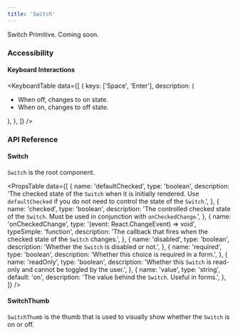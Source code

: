 ```yaml
---
title: 'Switch'
---
```


Switch Primitive. Coming soon.

### Accessibility

#### Keyboard Interactions

<KeyboardTable
  data={[
    {
      keys: ['Space', 'Enter'],
      description: (
        <ul>
          <li>When off, changes to on state.</li>
          <li>When on, changes to off state.</li>
        </ul>
      ),
    },
  ]}
/>

### API Reference

#### Switch

`Switch` is the root component.

<PropsTable
  data={[
    {
      name: 'defaultChecked',
      type: 'boolean',
      description:
        'The checked state of the `Switch` when it is initially rendered. Use `defaultChecked` if you do not need to control the state of the `Switch`.',
    },
    {
      name: 'checked',
      type: 'boolean',
      description:
        'The controlled checked state of the `Switch`. Must be used in conjunction with `onCheckedChange`.',
    },
    {
      name: 'onCheckedChange',
      type: '(event: React.ChangeEvent<HTMLInputElement>) => void',
      typeSimple: 'function',
      description:
        'The callback that fires when the checked state of the `Switch` changes.',
    },
    {
      name: 'disabled',
      type: 'boolean',
      description: 'Whether the `Switch` is disabled or not.',
    },
    {
      name: 'required',
      type: 'boolean',
      description: 'Whether this choice is required in a form.',
    },
    {
      name: 'readOnly',
      type: 'boolean',
      description:
        'Whether this `Switch` is read-only and cannot be toggled by the user.',
    },
    {
      name: 'value',
      type: 'string',
      default: 'on',
      description: 'The value behind the `Switch`. Useful in forms.',
    },
  ]}
/>

#### SwitchThumb

`SwitchThumb` is the thumb that is used to visually show whether the `Switch` is on or off.
